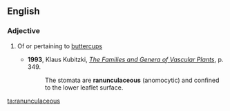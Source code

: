 ==English==

===Adjective===
{{en-adj}}

# {{botany}} Of or pertaining to [[buttercup]]s
#*'''1993''', Klaus Kubitzki, ''[http://books.google.com/books?id=yjlzrzbRXNQC&pg=PA349&dq=ranunculaceous&sig=4FMekhLB-caK2c-n8tyG3DTWzTc The Families and Genera of Vascular Plants]'', p. 349.
#*:The stomata are '''ranunculaceous''' (anomocytic) and confined to the lower leaflet surface.

[[ta:ranunculaceous]]